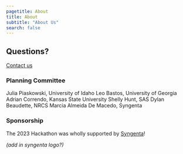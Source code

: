 ```yaml
---
pagetitle: About
title: About
subtitle: "About Us"
search: false
---
```


## Questions? 

[Contact us](mailto:jpiaskowski@uidaho.edu)


### Planning Committee

Julia Piaskowski, University of Idaho
Leo Bastos, University of Georgia
Adrian Correndo, Kansas State University
Shelly Hunt, SAS
Dylan Beaudette, NRCS
Marcia Almeida De Macedo, Syngenta


### Sponsorship

The 2023 Hackathon was wholly supported by [Syngenta](https://www.syngenta.com/en)! 

*(add in syngenta logo?)* 